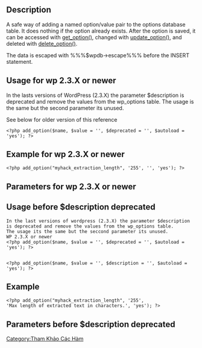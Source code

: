 {{Nháp}}{{Vietnamese_Category}}

== Description ==

A safe way of adding a named option/value pair to the options database table. It does nothing if the option already exists. After the option is saved, it can be accessed with [[Function_Reference/get_option|get_option()]], changed with [[Function_Reference/update_option|update_option()]], and deleted with [[Function_Reference/delete_option|delete_option()]].

The data is escaped with %%%$wpdb->escape%%% before the INSERT statement.

== Usage for wp 2.3.X or newer ==
In the lasts versions of WordPress (2.3.X) the parameter $description is deprecated and remove the values from the wp_options table.
The usage is the same but the second parameter its unused.

See below for older version of this reference
<pre>
<?php add_option($name, $value = '', $deprecated = '', $autoload = 'yes'); ?>
</pre>

== Example for wp 2.3.X or newer ==
<pre>
<?php add_option("myhack_extraction_length", '255', '', 'yes'); ?>
</pre>

== Parameters for wp 2.3.X or newer ==
{{Parameter|$name|string|Name of the option to be added. Use underscores to separate words, and do not use uppercase—this is going to be placed into the database.}}
{{Parameter|$value|string|Value for this option name.|optional|''Empty''}}
{{Parameter|$deprecated|string|Unused.|optional|''Empty''}}
{{Parameter|$autoload|string|Should this option be automatically loaded by the function <tt>wp_load_alloptions</tt> (puts options into object cache on each page load)?  Valid values: '''yes''' or '''no'''.|optional|yes}}

== Usage before $description deprecated ==
<pre>
In the last versions of wordpress (2.3.X) the parameter $description is deprecated and remove the values from the wp_options table.
The usage its the same but the seccond parameter its unused.
WP 2.3.X or newer 
<?php add_option($name, $value = '', $deprecated = '', $autoload = 'yes'); ?>


<?php add_option($name, $value = '', $description = '', $autoload = 'yes'); ?>
</pre>

== Example ==
<pre>
<?php add_option("myhack_extraction_length", '255', 
'Max length of extracted text in characters.', 'yes'); ?>
</pre>

== Parameters before $description deprecated ==
{{Parameter|$name|string|Name of the option to be added. Use underscores to separate words, and do not use uppercase—this is going to be placed into the database.}}
{{Parameter|$value|string|Value for this option name.|optional|''Empty''}}
{{Parameter|$description|string|Descriptive text for the option. The description can be used in backend labels.|optional|''Empty''}}
{{Parameter|$autoload|string|Should this option be automatically loaded? Valid values: '''yes''' or '''no'''.|optional|yes}}

[[Category:Tham Khảo Các Hàm]]

{{Copyedit}}
